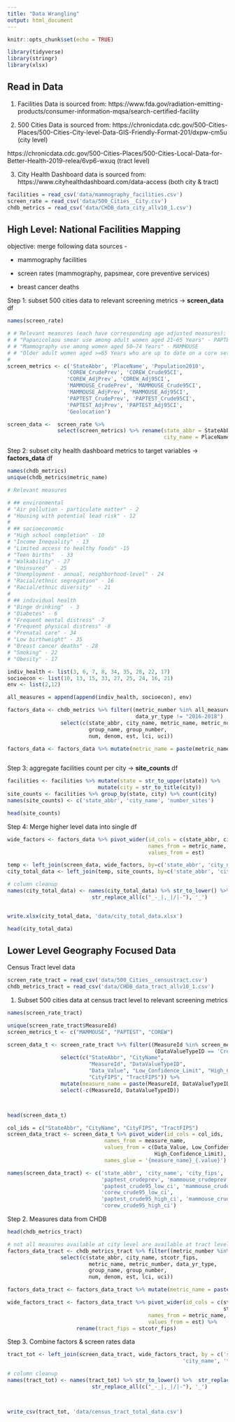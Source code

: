 ```yaml
---
title: "Data Wrangling"
output: html_document
---
```


```r
knitr::opts_chunk$set(echo = TRUE)
```

```r
library(tidyverse)
library(stringr)
library(xlsx)
```

## Read in Data

1. Facilities Data is sourced from: https://www.fda.gov/radiation-emitting-products/consumer-information-mqsa/search-certified-facility

2. 500 Cities Data is sourced from:
https://chronicdata.cdc.gov/500-Cities-Places/500-Cities-City-level-Data-GIS-Friendly-Format-201/dxpw-cm5u (city level)

https://chronicdata.cdc.gov/500-Cities-Places/500-Cities-Local-Data-for-Better-Health-2019-relea/6vp6-wxuq (tract level)

3. City Health Dashboard data is sourced from:
https://www.cityhealthdashboard.com/data-access (both city & tract)

```r
facilities = read_csv('data/mammography_facilities.csv')
screen_rate = read_csv('data/500_Cities__City.csv')
chdb_metrics = read_csv('data/CHDB_data_city_allv10_1.csv')
```


## High Level: National Facilities Mapping

objective: merge following data sources -  

* mammography facilities

* screen rates (mammography, papsmear, core preventive services)

* breast cancer deaths

Step 1: subset 500 cities data to relevant screening metrics -> **screen_data** df
```r
names(screen_rate)

# # Relevant measures (each have corresponding age adjusted measures): 
# # "Papanicolaou smear use among adult women aged 21–65 Years" - PAPTEST
# # "Mammography use among women aged 50–74 Years" - MAMMOUSE 
# # "Older adult women aged >=65 Years who are up to date on a core set of clinical preventive services: Flu shot past Year, PPV shot ever, Colorectal cancer screening, and Mammogram past 2 Years" - COREW
# 
screen_metrics <- c('StateAbbr', 'PlaceName', 'Population2010',
                   'COREW_CrudePrev', 'COREW_Crude95CI', 
                   'COREW_AdjPrev', 'COREW_Adj95CI',
                   'MAMMOUSE_CrudePrev', 'MAMMOUSE_Crude95CI', 
                   'MAMMOUSE_AdjPrev', 'MAMMOUSE_Adj95CI',
                   'PAPTEST_CrudePrev', 'PAPTEST_Crude95CI', 
                   'PAPTEST_AdjPrev', 'PAPTEST_Adj95CI',
                   'Geolocation')

screen_data <-  screen_rate %>%
                select(screen_metrics) %>% rename(state_abbr = StateAbbr,
                                                  city_name = PlaceName)

```

Step 2: subset city health dashboard metrics to target variables -> **factors_data** df
```r
names(chdb_metrics)
unique(chdb_metrics$metric_name)

# Relevant measures

# ## environmental
# "Air pollution - particulate matter" - 2
# "Housing with potential lead risk" - 12
# 
# ## socioeconomic
# "High school completion" - 10
# "Income Inequality" - 13
# "Limited access to healthy foods" -15
# "Teen births"  - 33 
# "Walkability" - 27
# "Uninsured"  - 25
# "Unemployment - annual, neighborhood-level" - 24
# "Racial/ethnic segregation" - 16
# "Racial/ethnic diversity"  - 21
# 
# ## individual health
# "Binge drinking"  - 3
# "Diabetes" - 6
# "Frequent mental distress" -7
# "Frequent physical distress" -8
# "Prenatal care" - 34
# "Low birthweight" - 35
# "Breast cancer deaths" - 28
# "Smoking" - 22
# "Obesity" - 17

indiv_health <- list(3, 6, 7, 8, 34, 35, 28, 22, 17)
socioecon <- list(10, 13, 15, 33, 27, 25, 24, 16, 21)
env <- list(2,12)

all_measures = append(append(indiv_health, socioecon), env)

factors_data <- chdb_metrics %>% filter((metric_number %in% all_measures) & 
                                         data_yr_type != "2016-2018")  %>% # some cities have teen births & low birth weight reported for both 2015-2017 & 2016-2018
                 select(c(state_abbr, city_name, metric_name, metric_number, data_yr_type,
                          group_name, group_number, 
                          num, denom, est, lci, uci))

factors_data <- factors_data %>% mutate(metric_name = paste(metric_name, group_name, sep='_'))



```


Step 3: aggregate facilities count per city -> **site_counts** df
```r
facilities <- facilities %>% mutate(state = str_to_upper(state)) %>% 
                             mutate(city = str_to_title(city))
site_counts <- facilities %>% group_by(state, city) %>% count(city)
names(site_counts) <- c('state_abbr', 'city_name', 'number_sites')

head(site_counts)


```

Step 4: Merge higher level data into single df
```r
wide_factors <- factors_data %>% pivot_wider(id_cols = c(state_abbr, city_name),
                                             names_from = metric_name,
                                             values_from = est)
```


```r

temp <- left_join(screen_data, wide_factors, by=c('state_abbr', 'city_name'))
city_total_data <- left_join(temp, site_counts, by=c('state_abbr', 'city_name'))

# column cleanup
names(city_total_data) <- names(city_total_data) %>% str_to_lower() %>%  str_replace_all(' ', '_')%>% 
                           str_replace_all(c("_-_|,_|/|-"), '_')


write.xlsx(city_total_data, 'data/city_total_data.xlsx')

```


```r
head(city_total_data)


```

## Lower Level Geography Focused Data

Census Tract level data

```r

screen_rate_tract = read_csv('data/500_Cities__censustract.csv')
chdb_metrics_tract = read_csv('data/CHDB_data_tract_allv10_1.csv')

```

1. Subset 500 cities data at census tract level to relevant screening metrics
```r

names(screen_rate_tract)

unique(screen_rate_tract$MeasureId)
screen_metrics_t <- c("MAMMOUSE", "PAPTEST", "COREW")

screen_data_t <- screen_rate_tract %>% filter((MeasureId %in% screen_metrics_t) &
                                               (DataValueTypeID == 'CrdPrv'))%>% # age adjusted missing too many vals - only keep crude
                 select(c("StateAbbr", "CityName", 
                          "MeasureId", "DataValueTypeID",
                          "Data_Value", "Low_Confidence_Limit", "High_Confidence_Limit",
                          "CityFIPS", "TractFIPS")) %>%
                 mutate(measure_name = paste(MeasureId, DataValueTypeID, sep = '_')) %>%
                 select(-c(MeasureId, DataValueTypeID))



head(screen_data_t)
```

```r
col_ids = c("StateAbbr", "CityName", "CityFIPS", "TractFIPS")
screen_data_tract <- screen_data_t %>% pivot_wider(id_cols = col_ids,
                               names_from = measure_name,
                               values_from = c(Data_Value, Low_Confidence_Limit, 
                                               High_Confidence_Limit),
                               names_glue = '{measure_name}_{.value}')

names(screen_data_tract) <- c('state_abbr', 'city_name', 'city_fips', 'tract_fips',
                              'paptest_crudeprev', 'mammouse_crudeprev', 'corew_crudeprev',
                              'paptest_crude95_low_ci', 'mammouse_crude95_low_ci', 
                              'corew_crude95_low_ci',
                              'paptest_crude95_high_ci', 'mammouse_crude95_high_ci', 
                              'corew_crude95_high_ci')


```


Step 2. Measures data from CHDB
```r
head(chdb_metrics_tract)

# not all measures available at city level are available at tract level (e.g breast cancer mortality missing @ tract level)
factors_data_tract <- chdb_metrics_tract %>% filter((metric_number %in% all_measures) )  %>% 
                 select(c(state_abbr, city_name, stcotr_fips, 
                          metric_name, metric_number, data_yr_type,
                          group_name, group_number, 
                          num, denom, est, lci, uci))

factors_data_tract <- factors_data_tract %>% mutate(metric_name = paste(metric_name, group_name, sep='_'))

wide_factors_tract <- factors_data_tract %>% pivot_wider(id_cols = c(state_abbr, city_name,
                                                                     stcotr_fips),
                                             names_from = metric_name,
                                             values_from = est) %>% 
                      rename(tract_fips = stcotr_fips)
```
Step 3. Combine factors & screen rates data
```r
tract_tot <- left_join(screen_data_tract, wide_factors_tract, by = c('state_abbr', 
                                                        'city_name', 'tract_fips'))

# column cleanup
names(tract_tot) <- names(tract_tot) %>% str_to_lower() %>%  str_replace_all(' ', '_')%>% 
                           str_replace_all(c("_-_|,_|/|-"), '_')




```


```r
write_csv(tract_tot, 'data/census_tract_total_data.csv')

```

